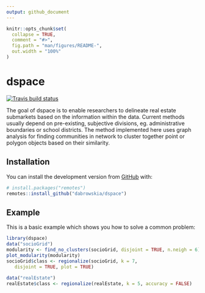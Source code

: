 ```yaml
---
output: github_document
---
```


<!-- README.md is generated from README.Rmd. Please edit that file -->

```r
knitr::opts_chunk$set(
  collapse = TRUE,
  comment = "#>",
  fig.path = "man/figures/README-",
  out.width = "100%"
)
```

# dspace

<!-- badges: start -->
[![Travis build status](https://travis-ci.org/dabrowskia/dspace.svg?branch=master)](https://travis-ci.org/dabrowskia/dspace)
<!-- badges: end -->

The goal of dspace is to enable researchers to delineate real estate submarkets based on the information within the data. Current methods usually depend on pre-existing, subjective divisions, eg. administrative boundaries or school districts. The method implemented here uses graph analysis for finding communities in network to cluster together point or polygon objects based on their similarity.

## Installation

<!-- You can install the released version of dspace from [CRAN](https://CRAN.R-project.org) with: -->

<!-- ``` r -->
<!-- install.packages("dspace") -->
<!-- ``` -->

You can install the development version from [GitHub](https://github.com/) with:

``` r
# install.packages("remotes")
remotes::install_github("dabrowskia/dspace")
```
## Example

This is a basic example which shows you how to solve a common problem:

```r
library(dspace)
data("socioGrid")
modularity <- find_no_clusters(socioGrid, disjoint = TRUE, n.neigh = 6)
plot_modularity(modularity)
socioGrid$class <- regionalize(socioGrid, k = 7,
   disjoint = TRUE, plot = TRUE)
     
data("realEstate")
realEstate$class <- regionalize(realEstate, k = 5, accuracy = FALSE)
```
